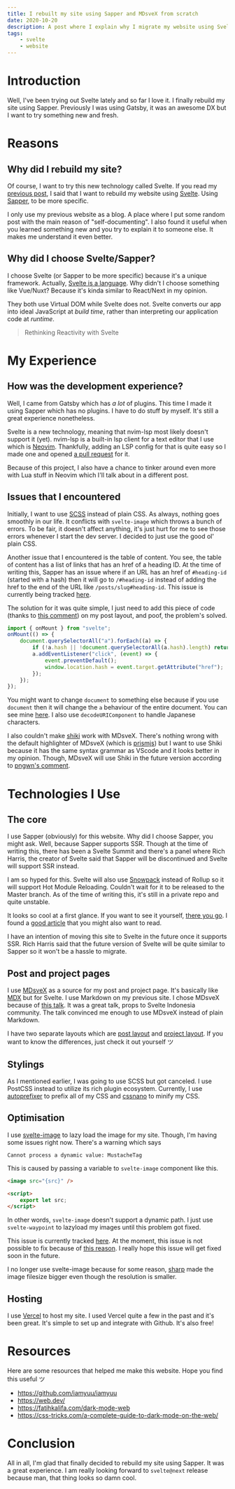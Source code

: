 ```yaml
---
title: I rebuilt my site using Sapper and MDsveX from scratch
date: 2020-10-20
description: A post where I explain why I migrate my website using Svelte/Sapper
tags:
    - svelte
    - website
---
```



# Introduction

Well, I've been trying out Svelte lately and so far I love it. I finally rebuild my site using Sapper. Previously I was using Gatsby, it was an awesome DX but I want to try something new and fresh.

# Reasons

## Why did I rebuild my site?

Of course, I want to try this new technology called Svelte. If you read my [previous post](https://elianiva.my.id/posts/my-experience-with-svelte), I said that I want to rebuild my website using [Svelte](https://svelte.dev). Using [Sapper](https://sapper.svelte.dev), to be more specific.

I only use my previous website as a blog. A place where I put some random post with the main reason of "self-documenting". I also found it useful when you learned something new and you try to explain it to someone else. It makes me understand it even better.

## Why did I choose Svelte/Sapper?

I choose Svelte (or Sapper to be more specific) because it's a unique framework. Actually, [Svelte is a language](https://gist.github.com/Rich-Harris/0f910048478c2a6505d1c32185b61934). Why didn't I choose something like Vue/Nuxt? Because it's kinda similar to React/Next in my opinion.

They both use Virtual DOM while Svelte does not. Svelte converts our app into ideal JavaScript at _build time_, rather than interpreting our application code at _runtime_.

> Rethinking Reactivity with Svelte

# My Experience

## How was the development experience?

Well, I came from Gatsby which has _a lot_ of plugins. This time I made it using Sapper which has no plugins. I have to do stuff by myself. It's still a great experience nonetheless.

Svelte is a new technology, meaning that nvim-lsp most likely doesn't support it (yet). nvim-lsp is a built-in lsp client for a text editor that I use which is [Neovim](https://neovim.io). Thankfully, adding an LSP config for that is quite easy so I made one and opened [a pull request](https://github.com/neovim/nvim-lspconfig/pull/385) for it.

Because of this project, I also have a chance to tinker around even more with Lua stuff in Neovim which I'll talk about in a different post.

## Issues that I encountered

Initially, I want to use [SCSS](https://sass-lang.com/) instead of plain CSS. As always, nothing goes smoothly in our life. It conflicts with `svelte-image` which throws a bunch of errors. To be fair, it doesn't affect anything, it's just hurt for me to see those errors whenever I start the dev server. I decided to just use the good ol' plain CSS.

Another issue that I encountered is the table of content. You see, the table of content has a list of links that has an href of a heading ID. At the time of writing this, Sapper has an issue where if an URL has an href of `#heading-id` (started with a hash) then it will go to `/#heading-id` instead of adding the href to the end of the URL like `/posts/slug#heading-id`. This issue is currently being tracked [here](https://github.com/sveltejs/sapper/issues/331).

The solution for it was quite simple, I just need to add this piece of code (thanks to [this comment](https://github.com/sveltejs/sapper/issues/331#issuecomment-706627790)) on my post layout, and poof, the problem's solved.

```javascript
import { onMount } from "svelte";
onMount(() => {
	document.querySelectorAll("a").forEach((a) => {
		if (!a.hash || !document.querySelectorAll(a.hash).length) return;
		a.addEventListener("click", (event) => {
			event.preventDefault();
			window.location.hash = event.target.getAttribute("href");
		});
	});
});
```

You might want to change `document` to something else because if you use `document` then it will change the `a` behaviour of the entire document. You can see mine [here](https://github.com/elianiva/elianiva.my.id/blob/a0c824de5b372ff210a1e3f44d10ef80e2be4190/src/layouts/post.svelte#L340-L356).
I also use `decodeURIComponent` to handle Japanese characters.

I also couldn't make [shiki](https://shiki.matsu.io) work with MDsveX. There's nothing wrong with the default highlighter of MDsveX (which is [prismjs](https://prismjs.com)) but I want to use Shiki because it has the same syntax grammar as VScode and it looks better in my opinion. Though, MDsveX will use Shiki in the future version according to [pngwn's comment](https://github.com/pngwn/MDsveX/issues/139#issuecomment-688478536).

# Technologies I Use

## The core

I use Sapper (obviously) for this website. Why did I choose Sapper, you might ask. Well, because Sapper supports SSR. Though at the time of writing this, there has been a Svelte Summit and there's a panel where Rich Harris, the creator of Svelte said that Sapper will be discontinued and Svelte will support SSR instead.

I am so hyped for this. Svelte will also use [Snowpack](https://snowpack.dev) instead of Rollup so it will support Hot Module Reloading. Couldn't wait for it to be released to the Master branch. As of the time of writing this, it's still in a private repo and quite unstable.

It looks so cool at a first glance. If you want to see it yourself, [there you go](https://www.youtube.com/watch?v=qSfdtmcZ4d0&t=53s). I found a [good article](https://codechips.me/snowpack-svelte-typescript-tailwindcss/) that you might also want to read.

I have an intention of moving this site to Svelte in the future once it supports SSR. Rich Harris said that the future version of Svelte will be quite similar to Sapper so it won't be a hassle to migrate.

## Post and project pages

I use [MDsveX](https://mdsvex.com) as a source for my post and project page. It's basically like [MDX](https://mdxjs.com/) but for Svelte. I use Markdown on my previous site. I chose MDsveX because of [this talk](https://www.youtube.com/watch?v=Tr9wJYvnA24). It was a great talk, props to Svelte Indonesia community. The talk convinced me enough to use MDsveX instead of plain Markdown.

I have two separate layouts which are [post layout](https://github.com/elianiva/elianiva.my.id/blob/master/src/layouts/post.svelte) and [project layout](https://github.com/elianiva/elianiva.me/blob/master/src/layouts/project.svelte). If you want to know the differences, just check it out yourself ツ

## Stylings

As I mentioned earlier, I was going to use SCSS but got canceled. I use PostCSS instead to utilize its rich plugin ecosystem. Currently, I use [autoprefixer](https://github.com/postcss/autoprefixer) to prefix all of my CSS and [cssnano](https://cssnano.co/) to minify my CSS.

## Optimisation

I use [svelte-image](https://github.com/matyunya/svelte-image) to lazy load the image for my site. Though, I'm having some issues right now. There's a warning which says

```
Cannot process a dynamic value: MustacheTag
```

This is caused by passing a variable to `svelte-image` component like this.

```html
<image src="{src}" />

<script>
	export let src;
</script>
```

In other words, `svelte-image` doesn't support a dynamic path. I just use `svelte-waypoint` to lazyload my images until this problem got fixed.

This issue is currently tracked [here](https://github.com/matyunya/svelte-image/issues/6). At the moment, this issue is not possible to fix because of [this reason](https://github.com/matyunya/svelte-image/issues/31#issuecomment-550711822). I really hope this issue will get fixed soon in the future.

<Update date="2020-11-12">

I no longer use svelte-image because for some reason, [sharp](https://github.com/lovell/sharp) made the image filesize bigger even though the resolution is smaller.

</Update>

## Hosting

I use [Vercel](https://vercel.com) to host my site. I used Vercel quite a few in the past and it's been great. It's simple to set up and integrate with Github. It's also free!

# Resources

Here are some resources that helped me make this website. Hope you find this useful ツ

-   https://github.com/iamyuu/iamyuu
-   https://web.dev/
-   https://fatihkalifa.com/dark-mode-web
-   https://css-tricks.com/a-complete-guide-to-dark-mode-on-the-web/

# Conclusion

All in all, I'm glad that finally decided to rebuild my site using Sapper. It was a great experience. I am really looking forward to `svelte@next` release because man, that thing looks so damn cool.

